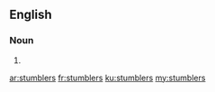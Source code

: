 ==English==

===Noun===
{{head|en}}

# {{plural of|stumbler}}

[[ar:stumblers]]
[[fr:stumblers]]
[[ku:stumblers]]
[[my:stumblers]]